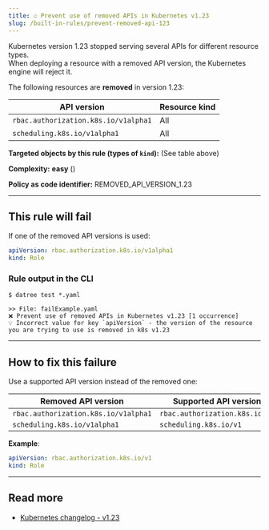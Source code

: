 ```yaml
---
title: ☑️ Prevent use of removed APIs in Kubernetes v1.23
slug: /built-in-rules/prevent-removed-api-123
---
```



Kubernetes version 1.23 stopped serving several APIs for different resource types.  
When deploying a resource with a removed API version, the Kubernetes engine will reject it.

The following resources are **removed** in version 1.23:

| API version | Resource kind |
|-------------|---------------|
| `rbac.authorization.k8s.io/v1alpha1` | All |
| `scheduling.k8s.io/v1alpha1` | All |

**Targeted objects by this rule (types of **`kind`**):** (See table above)

**Complexity:** **easy** (<Complexity/>)

**Policy as code identifier:** REMOVED_API_VERSION_1.23

---

## This rule will fail

If one of the removed API versions is used:

```yaml
apiVersion: rbac.authorization.k8s.io/v1alpha1
kind: Role
```

### Rule output in the CLI

```terminal
$ datree test *.yaml

>> File: failExample.yaml
❌ Prevent use of removed APIs in Kubernetes v1.23 [1 occurrence]
💡 Incorrect value for key `apiVersion` - the version of the resource you are trying to use is removed in k8s v1.23
```

---

## How to fix this failure

Use a supported API version instead of the removed one:

| Removed API version | Supported API version |
|-------------|---------------|
| `rbac.authorization.k8s.io/v1alpha1` | `rbac.authorization.k8s.io/v1` |
| `scheduling.k8s.io/v1alpha1` | `scheduling.k8s.io/v1` |

**Example**:  

```yaml
apiVersion: rbac.authorization.k8s.io/v1
kind: Role
```

---

## Read more

- [Kubernetes changelog - v1.23](https://github.com/kubernetes/kubernetes/blob/master/CHANGELOG/CHANGELOG-1.23.md#deprecations-and-removals)
